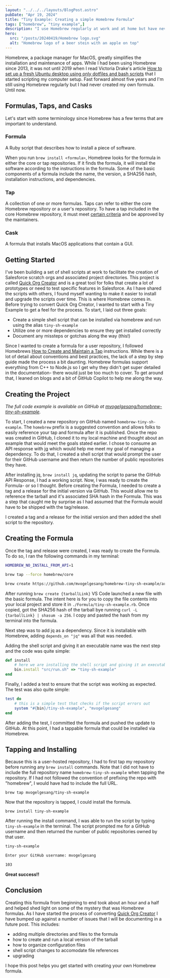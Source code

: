 ```yaml
---
layout: "../../../layouts/BlogPost.astro"
pubDate: "Apr 19, 2024"
title: "Tiny Example: Creating a simple Homebrew Formula"
tags: ["homebrew", "tiny example",]
description: "I use Homebrew regularly at work and at home but have never created my own formula. This post walks through the process of creating a simple formula that can be installed via Homebrew."
hero:
  src: "/posts/20240419/Homebrew logo.svg"
  alt: "Homebrew logo of a beer stein with an apple on top"
---
```


Homebrew, a package manager for MacOS, greatly simplifies the installation and maintenance of apps. While I had been using Homebrew since 2013, it was not until 2019 when I read Victoria Drake's article [How to set up a fresh Ubuntu desktop using only dotfiles and bash scripts](https://victoria.dev/blog/how-to-set-up-a-fresh-ubuntu-desktop-using-only-dotfiles-and-bash-scripts/) that I started scripting my computer setup. Fast forward almost five years and I'm still using Homebrew regularly but I had never created my own formula. Until now.

## Formulas, Taps, and Casks

Let's start with some terminology since Homebrew has a few terms that are important to understand.

### Formula

A Ruby script that describes how to install a piece of software. 

When you run `brew install <formula>`, Homebrew looks for the formula in either the core or tap repositories. If it finds the formula, it will install the software according to the instructions in the formula. Some of the basic components of a formula include the name, the version, a SHA256 hash, installation instructions, and dependencies.

### Tap

A collection of one or more formulas. Taps can refer to either the core Homebrew repository or a user's repository. To have a tap included in the core Homebrew repository, it must meet [certain criteria](https://docs.brew.sh/Acceptable-Formulae) and be approved by the maintainers.

### Cask

A formula that installs MacOS applications that contain a GUI.

## Getting Started

I've been building a set of shell scripts at work to facilitate the creation of Salesforce scratch orgs and associated project directories. This project is called [Quick Org Creator](https://github.com/mvogelgesang/homebrew-quick-org-creator) and is a great tool for folks that create a lot of prototypes or need to test specific features in Salesforce. As I have shared the scripts with others, I found myself wanting to make it easier to install and upgrade the scripts over time. This is where Homebrew comes in. Before trying to convert Quick Org Creator, I wanted to start with a Tiny Example to get a feel for the process. To start, I laid out three goals:

- Create a simple shell script that can be installed via homebrew and run using the alias `tiny-sh-example`
- Utilize one or more dependencies to ensure they get installed correctly
- Document any missteps or gotchas along the way (this!)

Since I wanted to create a formula for a user repository, I followed Homebrews [How to Create and Maintain a Tap](https://docs.brew.sh/How-to-Create-and-Maintain-a-Tap#naming-your-formulae-to-avoid-clashes) instructions. While there is a lot of detail about conventions and best practices, the lack of a step by step guide made the process a bit daunting. Homebrew formulas support everything from C++ to Node.js so I get why they didn't get super detailed in the documentation- there would just be too much to cover. To get around that, I leaned on blogs and a bit of GitHub Copilot to help me along the way.

## Creating the Project

_The full code example is available on GitHub at [mvogelgesang/homebrew-tiny-sh-example](https://github.com/mvogelgesang/homebrew-tiny-sh-example)._

To start, I created a new repository on GitHub named `homebrew-tiny-sh-example`. The `homebrew` prefix is a suggested convention and allows folks to easily reference your tap and formula after it is published. Once the repo was created in GitHub, I cloned it to my local machine and thought about an example that would meet the goals stated earlier. I chose to consume an API response with [jq](https://jqlang.github.io/jq/) which would help me meet my goal of managing a dependency. To do that, I created a shell script that would prompt the user for their GitHub username and then return the number of public repositories they have.

After installing jq, `brew install jq`, updating the script to parse the GitHub API Response, I had a working script. Now, I was ready to create the Formula- or so I thought. Before creating the Formula, I needed to create a tag and a release for the initial version via GitHub. This would allow me to reference the tarball and it's associated SHA hash in the Formula. This was a step that caught me by surprise as I had assumed that the Formula would have to be shipped with the tag/release.

I created a tag and a release for the initial version and then added the shell script to the repository.

## Creating the Formula

Once the tag and release were created, I was ready to create the Formula. To do so, I ran the following commands in my terminal:

```sh
HOMEBREW_NO_INSTALL_FROM_API=1

brew tap --force homebrew/core

brew create https://github.com/mvogelgesang/homebrew-tiny-sh-example/archive/refs/tags/v0.0.1.tar.gz
```

After running `brew create {tarballLink}` VS Code launched a new file with the basic formula. The intent here is for you to copy the file contents into your local project and store it in `./Formula/tiny-sh-example.rb`. Once copied, got the SHA256 hash of the tarball bye running `curl -L {tarballLink} | shasum -a 256`. I copy and pasted the hash from my terminal into the formula. 

Next step was to add jq as a dependency. Since it is installable with Homebrew, adding `depends_on "jq"` was all that was needed.

Adding the shell script and giving it an executable name was the next step and the code was quite simple:

```rb
def install
    # here we are installing the shell script and giving it an executable name of "tiny-sh-example"
    bin.install "src/run.sh" => "tiny-sh-example"
end
```

Finally, I added a test to ensure that the script was working as expected. The test was also quite simple:

```rb
test do
    # this is a simple test that checks if the script errors out
    system "#{bin}/tiny-sh-example", "mvogelgesang"
end
```

After adding the test, I committed the formula and pushed the update to GitHub. At this point, I had a tappable formula that could be installed via Homebrew.

## Tapping and Installing

Because this is a user-hosted repository, I had to first tap my repository before running any `brew install` commands. Note that I did not have to include the full repository name `homebrew-tiny-sh-example` when tapping the repository. If I had not followed the convention of prefixing the repo with "homebrew", I would have had to include the full URL.

`brew tap mvogelgesang/tiny-sh-example`

Now that the repository is tapped, I could install the formula.

`brew install tiny-sh-example`

After running the install command, I was able to run the script by typing `tiny-sh-example` in the terminal. The script prompted me for a GitHub username and then returned the number of public repositories owned by that user.

```sh
tiny-sh-example

Enter your GitHub username: mvogelgesang

103
```

**Great success!!**

## Conclusion

Creating this formula from beginning to end took about an hour and a half and helped shed light on some of the mystery that was Homebrew formulas. As I have started the process of converting [Quick Org Creator](https://github.com/mvogelgesang/homebrew-quick-org-creator) I have bumped up against a number of issues that I will be documenting in a future post. This includes:

- adding multiple directories and files to the formula
- how to create and run a local version of the tarball
- how to organize configuration files
- shell script changes to accomodate file references
- upgrading

I hope this post helps you get started with creating your own Homebrew formula.